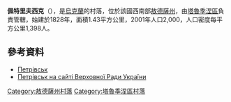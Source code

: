 {{expand|time=2016-09-03T10:25:39+00:00}}
{{coord|46|26|42|N|28|58|20|E|scale:30000|display=title}}

'''佩特里夫西克'''（{{lang-uk|Петрівськ}}），是[[烏克蘭|烏克蘭]]的村落，位於該國西南部[[敖德薩州|敖德薩州]]，由[[塔魯季涅區|塔魯季涅區]]負責管轄，始建於1828年，面積1.43平方公里，2001年人口2,000，人口密度每平方公里1,398人。

==參考資料==
* [http://w1.c1.rada.gov.ua/pls/z7502/A005?rdat1=15.02.2012&rf7571=23269 Петрівськ]{{dead link|date=2017年11月 |bot=InternetArchiveBot |fix-attempted=yes }}
* [http://w1.c1.rada.gov.ua/pls/z7502/A005?rf7571=23269 Петрівськ на сайті Верховної Ради України]{{dead link|date=2017年11月 |bot=InternetArchiveBot |fix-attempted=yes }}

{{DEFAULTSORT:Петрівськ}}
[[Category:敖德薩州村落|Category:敖德薩州村落]]
[[Category:塔魯季涅區村落|Category:塔魯季涅區村落]]


{{Odessa-geo-stub}}